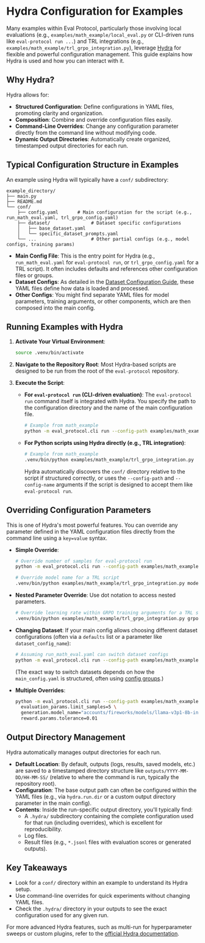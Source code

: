 # Hydra Configuration for Examples

Many examples within Eval Protocol, particularly those involving local evaluations (e.g., `examples/math_example/local_eval.py` or CLI-driven runs like `eval-protocol run ...`) and TRL integrations (e.g., `examples/math_example/trl_grpo_integration.py`), leverage [Hydra](https://hydra.cc/) for flexible and powerful configuration management. This guide explains how Hydra is used and how you can interact with it.

## Why Hydra?

Hydra allows for:

*   **Structured Configuration**: Define configurations in YAML files, promoting clarity and organization.
*   **Composition**: Combine and override configuration files easily.
*   **Command-Line Overrides**: Change any configuration parameter directly from the command line without modifying code.
*   **Dynamic Output Directories**: Automatically create organized, timestamped output directories for each run.

## Typical Configuration Structure in Examples

An example using Hydra will typically have a `conf/` subdirectory:

```
example_directory/
├── main.py
├── README.md
└── conf/
    ├── config.yaml       # Main configuration for the script (e.g., run_math_eval.yaml, trl_grpo_config.yaml)
    ├── dataset/               # Dataset specific configurations
    │   ├── base_dataset.yaml
    │   └── specific_dataset_prompts.yaml
    └── ...                    # Other partial configs (e.g., model configs, training params)
```

*   **Main Config File**: This is the entry point for Hydra (e.g., `run_math_eval.yaml` for `eval-protocol run`, or `trl_grpo_config.yaml` for a TRL script). It often includes defaults and references other configuration files or groups.
*   **Dataset Configs**: As detailed in the [Dataset Configuration Guide](../dataset_configuration_guide.md), these YAML files define how data is loaded and processed.
*   **Other Configs**: You might find separate YAML files for model parameters, training arguments, or other components, which are then composed into the main config.

## Running Examples with Hydra

1.  **Activate Your Virtual Environment**:
    ```bash
    source .venv/bin/activate
    ```

2.  **Navigate to the Repository Root**: Most Hydra-based scripts are designed to be run from the root of the `eval-protocol` repository.

3.  **Execute the Script**:
    *   **For `eval-protocol run` (CLI-driven evaluation)**:
        The `eval-protocol run` command itself is integrated with Hydra. You specify the path to the configuration directory and the name of the main configuration file.
        ```bash
        # Example from math_example
        python -m eval_protocol.cli run --config-path examples/math_example/conf --config-name run_math_eval.yaml
        ```
    *   **For Python scripts using Hydra directly (e.g., TRL integration)**:
        ```bash
        # Example from math_example
        .venv/bin/python examples/math_example/trl_grpo_integration.py
        ```
        Hydra automatically discovers the `conf/` directory relative to the script if structured correctly, or uses the `--config-path` and `--config-name` arguments if the script is designed to accept them like `eval-protocol run`.

## Overriding Configuration Parameters

This is one of Hydra's most powerful features. You can override any parameter defined in the YAML configuration files directly from the command line using a `key=value` syntax.

*   **Simple Override**:
    ```bash
    # Override number of samples for eval-protocol run
    python -m eval_protocol.cli run --config-path examples/math_example/conf --config-name run_math_eval.yaml evaluation_params.limit_samples=10

    # Override model name for a TRL script
    .venv/bin/python examples/math_example/trl_grpo_integration.py model_name=mistralai/Mistral-7B-Instruct-v0.2
    ```

*   **Nested Parameter Override**: Use dot notation to access nested parameters.
    ```bash
    # Override learning rate within GRPO training arguments for a TRL script
    .venv/bin/python examples/math_example/trl_grpo_integration.py grpo.learning_rate=5e-5 grpo.num_train_epochs=3
    ```

*   **Changing Dataset**:
    If your main config allows choosing different dataset configurations (often via a `defaults` list or a parameter like `dataset_config_name`):
    ```bash
    # Assuming run_math_eval.yaml can switch dataset configs
    python -m eval_protocol.cli run --config-path examples/math_example/conf --config-name run_math_eval.yaml dataset=my_custom_dataset_prompts
    ```
    (The exact way to switch datasets depends on how the `main_config.yaml` is structured, often using [config groups](https://hydra.cc/docs/patterns/select_between_config_groups/).)

*   **Multiple Overrides**:
    ```bash
    python -m eval_protocol.cli run --config-path examples/math_example/conf --config-name run_math_eval.yaml \
      evaluation_params.limit_samples=5 \
      generation.model_name="accounts/fireworks/models/llama-v3p1-8b-instruct" \
      reward.params.tolerance=0.01
    ```

## Output Directory Management

Hydra automatically manages output directories for each run.

*   **Default Location**: By default, outputs (logs, results, saved models, etc.) are saved to a timestamped directory structure like `outputs/YYYY-MM-DD/HH-MM-SS/` (relative to where the command is run, typically the repository root).
*   **Configuration**: The base output path can often be configured within the YAML files (e.g., via `hydra.run.dir` or a custom output directory parameter in the main config).
*   **Contents**: Inside the run-specific output directory, you'll typically find:
    *   A `.hydra/` subdirectory containing the complete configuration used for that run (including overrides), which is excellent for reproducibility.
    *   Log files.
    *   Result files (e.g., `*.jsonl` files with evaluation scores or generated outputs).

## Key Takeaways

*   Look for a `conf/` directory within an example to understand its Hydra setup.
*   Use command-line overrides for quick experiments without changing YAML files.
*   Check the `.hydra/` directory in your outputs to see the exact configuration used for any given run.

For more advanced Hydra features, such as multi-run for hyperparameter sweeps or custom plugins, refer to the [official Hydra documentation](https://hydra.cc/).

